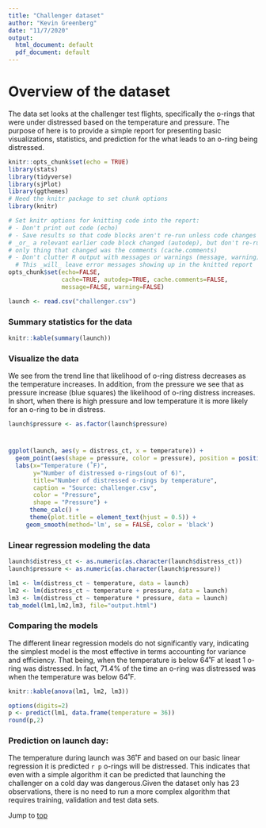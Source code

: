 ```yaml
---
title: "Challenger dataset"
author: "Kevin Greenberg"
date: "11/7/2020"
output:
  html_document: default
  pdf_document: default
---
```

# Overview of the dataset {#anchortop}
The data set looks at the challenger test flights, specifically the o-rings that were under distressed based on the temperature and pressure. The purpose of here is to provide a simple report for presenting basic visualizations, statistics, and prediction for the what leads to an o-ring being distressed. 

```r
knitr::opts_chunk$set(echo = TRUE)
library(stats)
library(tidyverse)
library(sjPlot)
library(ggthemes)
# Need the knitr package to set chunk options
library(knitr)

# Set knitr options for knitting code into the report:
# - Don't print out code (echo)
# - Save results so that code blocks aren't re-run unless code changes (cache),
# _or_ a relevant earlier code block changed (autodep), but don't re-run if the
# only thing that changed was the comments (cache.comments)
# - Don't clutter R output with messages or warnings (message, warning)
  # This _will_ leave error messages showing up in the knitted report
opts_chunk$set(echo=FALSE,
               cache=TRUE, autodep=TRUE, cache.comments=FALSE,
               message=FALSE, warning=FALSE)

launch <- read.csv("challenger.csv")
```


### Summary statistics for the data 
```r
knitr::kable(summary(launch))
```

### Visualize the data
We see from the trend line that likelihood of o-ring distress decreases as the temperature increases. In addition, from the pressure we see that as pressure increase (blue squares) the likelihood of o-ring distress increases. In short, when there is high pressure and low temperature it is more likely for an o-ring to be in distress.

```r

launch$pressure <- as.factor(launch$pressure)

```
# 

```r
ggplot(launch, aes(y = distress_ct, x = temperature)) + 
  geom_point(aes(shape = pressure, color = pressure), position = position_jitterdodge(dodge.width=0.4), size = 3) +
  labs(x="Temperature (˚F)", 
       y="Number of distressed o-rings(out of 6)", 
       title="Number of distressed o-rings by temperature", 
       caption = "Source: challenger.csv",
       color = "Pressure",
       shape = "Pressure") +
      theme_calc() +
      theme(plot.title = element_text(hjust = 0.5)) +
     geom_smooth(method='lm', se = FALSE, color = 'black')


```


### Linear regression modeling the data
```r
launch$distress_ct <- as.numeric(as.character(launch$distress_ct))
launch$pressure <- as.numeric(as.character(launch$pressure))

lm1 <- lm(distress_ct ~ temperature, data = launch)
lm2 <- lm(distress_ct ~ temperature + pressure, data = launch)
lm3 <- lm(distress_ct ~ temperature * pressure, data = launch) 
tab_model(lm1,lm2,lm3, file="output.html")
```
### Comparing the models
The different linear regression models do not significantly vary, indicating the simplest model is the most effective in terms accounting for variance and efficiency. That being, when the temperature is below 64˚F at least 1 o-ring was distressed. In fact, 71.4% of the time an o-ring was distressed was when the temperature was below 64˚F.

```r
knitr::kable(anova(lm1, lm2, lm3))
```


```r
options(digits=2)
p <- predict(lm1, data.frame(temperature = 36))
round(p,2)
```
### Prediction on launch day:
The temperature during launch was 36˚F and based on our basic linear regression it is predicted `r p` o-rings will be distressed. This indicates that even with a simple algorithm it can be predicted that launching the challenger on a cold day was dangerous.Given the dataset only has 23 observations, there is no need to run a more complex algorithm that requires training, validation and test data sets.

Jump to [top](#anchortop)

